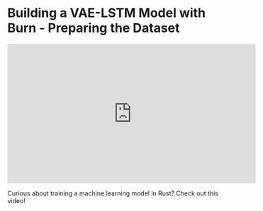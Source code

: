 # Building a VAE-LSTM Model with Burn - Preparing the Dataset

<iframe 
    width="560" 
    height="315" 
    src="https://www.youtube.com/embed/I7CBjmbE9z8?si=Zl-RY9z-MS68Mo1b" 
    title="YouTube video player" 
    frameborder="0" 
    allow="accelerometer; autoplay; clipboard-write; encrypted-media; gyroscope; picture-in-picture; web-share" 
    referrerpolicy="strict-origin-when-cross-origin" 
    allowfullscreen
></iframe>

Curious about training a machine learning model in Rust? Check out this video!
